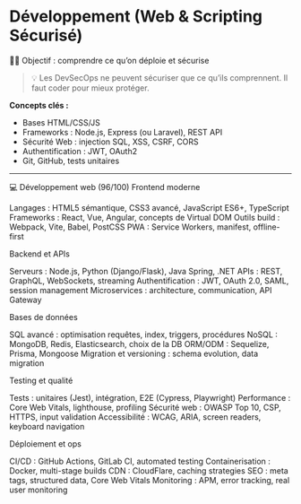 # Développement (Web & Scripting Sécurisé)

🧑‍💻 Objectif : comprendre ce qu’on déploie et sécurise

> 💡 Les DevSecOps ne peuvent sécuriser que ce qu’ils comprennent. Il faut coder pour mieux protéger.

**Concepts clés :**

-   Bases HTML/CSS/JS
-   Frameworks : Node.js, Express (ou Laravel), REST API
-   Sécurité Web : injection SQL, XSS, CSRF, CORS
-   Authentification : JWT, OAuth2
-   Git, GitHub, tests unitaires

---

💻 Développement web (96/100)
Frontend moderne

Langages : HTML5 sémantique, CSS3 avancé, JavaScript ES6+, TypeScript
Frameworks : React, Vue, Angular, concepts de Virtual DOM
Outils build : Webpack, Vite, Babel, PostCSS
PWA : Service Workers, manifest, offline-first

Backend et APIs

Serveurs : Node.js, Python (Django/Flask), Java Spring, .NET
APIs : REST, GraphQL, WebSockets, streaming
Authentification : JWT, OAuth 2.0, SAML, session management
Microservices : architecture, communication, API Gateway

Bases de données

SQL avancé : optimisation requêtes, index, triggers, procédures
NoSQL : MongoDB, Redis, Elasticsearch, choix de la DB
ORM/ODM : Sequelize, Prisma, Mongoose
Migration et versioning : schema evolution, data migration

Testing et qualité

Tests : unitaires (Jest), intégration, E2E (Cypress, Playwright)
Performance : Core Web Vitals, lighthouse, profiling
Sécurité web : OWASP Top 10, CSP, HTTPS, input validation
Accessibilité : WCAG, ARIA, screen readers, keyboard navigation

Déploiement et ops

CI/CD : GitHub Actions, GitLab CI, automated testing
Containerisation : Docker, multi-stage builds
CDN : CloudFlare, caching strategies
SEO : meta tags, structured data, Core Web Vitals
Monitoring : APM, error tracking, real user monitoring
